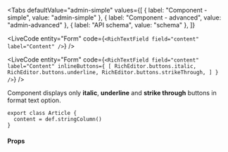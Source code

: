 
<Tabs
  defaultValue="admin-simple"
  values={[
    { label: "Component - simple", value: "admin-simple" },
    { label: "Component - advanced", value: "admin-advanced" },
    { label: "API schema", value: "schema" },
  ]}
>
  <TabItem value="admin-simple">

<LiveCode entity="Form" code={`<RichTextField field="content" label="Content" />`} />

  </TabItem>
  <TabItem value="admin-advanced">

<LiveCode
	entity="Form"
	code={`<RichTextField
  field="content"
  label="Content"
  inlineButtons={
    [
      RichEditor.buttons.italic,
      RichEditor.buttons.underline,
      RichEditor.buttons.strikeThrough,
    ]
  }
/>`}
/>

Component displays only **italic**, **underline** and **strike through** buttons in format text option.

  </TabItem>

  <TabItem value="schema">

```tsx
export class Article {
  content = def.stringColumn()
}
```

  </TabItem>
</Tabs>

#### Props

<PropsTable>
	<SharedProps.field required />
	<SharedProps.label required />
	<SharedProps.inlineButtons />
</PropsTable>
